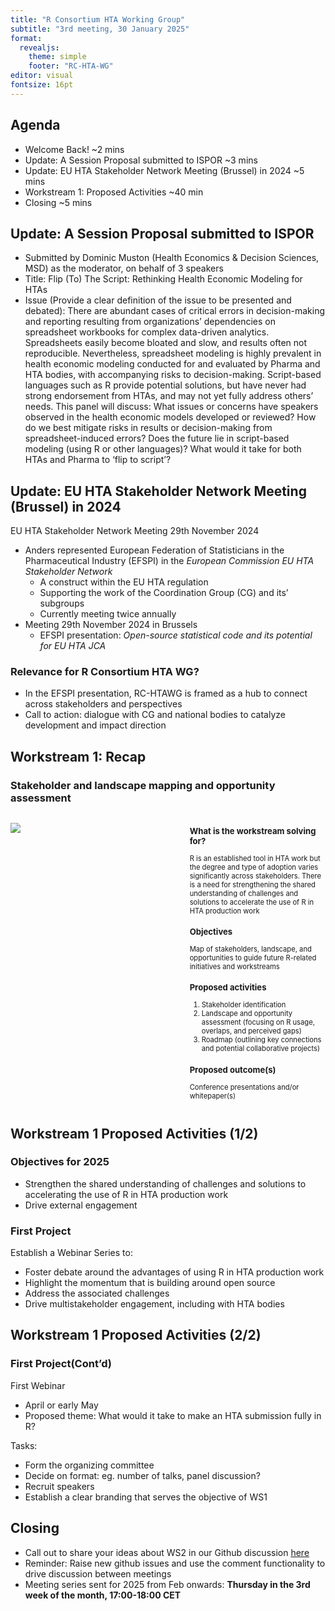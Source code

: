 ```yaml
---
title: "R Consortium HTA Working Group"
subtitle: "3rd meeting, 30 January 2025"
format:
  revealjs: 
    theme: simple
    footer: "RC-HTA-WG"
editor: visual
fontsize: 16pt
---
```


## Agenda

-   Welcome Back! \~2 mins
-   Update: A Session Proposal submitted to ISPOR \~3 mins
-   Update: EU HTA Stakeholder Network Meeting (Brussel) in 2024 \~5 mins
-   Workstream 1: Proposed Activities \~40 min
-   Closing \~5 mins

## Update: A Session Proposal submitted to ISPOR

-   Submitted by Dominic Muston (Health Economics & Decision Sciences, MSD) as the moderator, on behalf of 3 speakers
-   Title: Flip (To) The Script: Rethinking Health Economic Modeling for HTAs
-   Issue (Provide a clear definition of the issue to be presented and debated): There are abundant cases of critical errors in decision-making and reporting resulting from organizations’ dependencies on spreadsheet workbooks for complex data-driven analytics. Spreadsheets easily become bloated and slow, and results often not reproducible. Nevertheless, spreadsheet modeling is highly prevalent in health economic modeling conducted for and evaluated by Pharma and HTA bodies, with accompanying risks to decision-making. Script-based languages such as R provide potential solutions, but have never had strong endorsement from HTAs, and may not yet fully address others’ needs. This panel will discuss: What issues or concerns have speakers observed in the health economic models developed or reviewed? How do we best mitigate risks in results or decision-making from spreadsheet-induced errors? Does the future lie in script-based modeling (using R or other languages)? What would it take for both HTAs and Pharma to ‘flip to script’?

## Update: EU HTA Stakeholder Network Meeting (Brussel) in 2024

EU HTA Stakeholder Network Meeting 29th November 2024

-   Anders represented European Federation of Statisticians in the Pharmaceutical Industry (EFSPI) in the *European Commission EU HTA Stakeholder Network*
    -   A construct within the EU HTA regulation
    -   Supporting the work of the Coordination Group (CG) and its' subgroups
    -   Currently meeting twice annually
-   Meeting 29th November 2024 in Brussels
    -   EFSPI presentation: *Open-source statistical code and its potential for EU HTA JCA*

### Relevance for R Consortium HTA WG?

-   In the EFSPI presentation, RC-HTAWG is framed as a hub to connect across stakeholders and perspectives
-   Call to action: dialogue with CG and national bodies to catalyze development and impact direction

## Workstream 1: Recap

### Stakeholder and landscape mapping and opportunity assessment

::: columns
::: {.column width="55%"}
![](archive_assets/RC-HTA-WG_Meeting_Oct2024_files/workstream1_gfx.png)
:::

::: {.column width="45%"}
::: {style="font-size: 80%"}
### What is the workstream solving for?

R is an established tool in HTA work but the degree and type of adoption varies significantly across stakeholders. There is a need for strengthening the shared understanding of challenges and solutions to accelerate the use of R in HTA production work

### Objectives

Map of stakeholders, landscape, and opportunities to guide future R-related initiatives and workstreams

### Proposed activities

1.  Stakeholder identification
2.  Landscape and opportunity assessment (focusing on R usage, overlaps, and perceived gaps)
3.  Roadmap (outlining key connections and potential collaborative projects)

### Proposed outcome(s)

Conference presentations and/or whitepaper(s)
:::
:::
:::


## Workstream 1 Proposed Activities (1/2)

### Objectives for 2025

- Strengthen the shared understanding of challenges and solutions to accelerating the use of R in HTA production work
- Drive external engagement

### First Project

Establish a Webinar Series to:

- Foster debate around the advantages of using R in HTA production work
- Highlight the momentum that is building around open source
- Address the associated challenges
- Drive multistakeholder engagement, including with HTA bodies

## Workstream 1 Proposed Activities (2/2)

### First Project(Cont'd)

First Webinar

- April or early May
- Proposed theme: What would it take to make an HTA submission fully in R?

Tasks:

- Form the organizing committee
- Decide on format: eg. number of talks, panel discussion?
- Recruit speakers
- Establish a clear branding that serves the objective of WS1 

## Closing

-   Call out to share your ideas about WS2 in our Github discussion [here](https://github.com/RConsortium/HTA-wg/discussions/5)
-   Reminder: Raise new github issues and use the comment functionality to drive discussion between meetings
-   Meeting series sent for 2025 from Feb onwards: **Thursday in the 3rd week of the month, 17:00-18:00 CET**
